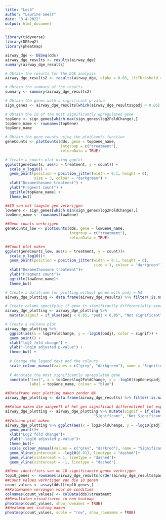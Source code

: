 ```yaml
---
title: "Les3"
author: "Laurine Seelt"
date: "3-4-2022"
output: html_document
---
```


```r
library(tidyverse)
library(DESeq2)
library(pheatmap)
```


```r
airway_dge <- DESeq(dds)
airway_dge_results <- results(airway_dge)
summary(airway_dge_results)
```


```r
# Obtain the results for the DGE analysis
airway_dge_results2 <- results(airway_dge, alpha = 0.05, lfcThreshold = 1)

# Obtain the summary of the results
summary <- summary(airway_dge_results2)
```


```r
# Obtain the genes with a significant p-value
sign_genes <- airway_dge_results[which(airway_dge_results$padj < 0.05),]

# Obtain the id of the most significantly upregulated gene
topGene <- sign_genes[which.max(sign_genes$log2FoldChange),]
topGene_name <- rownames(topGene)
topGene_name

# Obtain the gene counts using the plotCounts function
geneCounts <- plotCounts(dds, gene = topGene_name, 
                         intgroup = c("treatment"), 
                         returnData = TRUE)

# Create a counts plot using ggplot
ggplot(geneCounts, aes(x = treatment, y = count)) +
  scale_y_log10() + 
  geom_point(position = position_jitter(width = 0.1, height = 0), 
             size = 3, colour = "darkgreen") +
  xlab("Dexamethasone treatment") +
  ylab("Fragment count") + 
  ggtitle(topGene_name) +
  theme_bw()
```


```r
##ID van het laagste gen verkrijgen
lowGene <- sign_genes[which.min(sign_genes$log2FoldChange),]
lowGene_name <- rownames(lowGene)

##Gene counts verkrijgen
geneCounts_low <- plotCounts(dds, gene = lowGene_name,
                             intgroup = c("treatment"),
                             returnData = TRUE)

##Count plot maken
ggplot(geneCounts_low, aes(x = treatment, y = count))+
  scale_y_log10()+
  geom_point(position = position_jitter(width = 0.1, height = 0),
                                        size = 3, colour = "darkgreen")+
  xlab("Dexamethansone treatment")+
  ylab("Fragment count")+
  ggtitle(lowGene_name)+
  theme_bw()
```


```r
# Create a dataframe for plotting without genes with padj = NA
airway_dge_plotting <- data.frame(airway_dge_results) %>% filter(!is.na(padj))

# Create column specifying if gene is significantly differentially expressed
airway_dge_plotting <- airway_dge_plotting %>% 
  mutate(signif = if_else(padj < 0.05, "padj < 0.05", "Not significant"))

# Create a volcano plot
airway_dge_plotting %>% 
  ggplot(aes(x = log2FoldChange, y = -log10(padj), color = signif)) +
  geom_point() + 
  xlab("log2 fold change") +
  ylab("-log10 adjusted p-value") + 
  theme_bw() +
  
  # Change the legend text and the colours
  scale_colour_manual(values = c("grey", "darkgreen"), name = "Significance") +
  
  # Annotate the most significantly upregulated gene
  annotate("text", x = topGene$log2FoldChange, y = -log10(topGene$padj)*0.8, 
           label = topGene_name, colour = "blue")
```


```r
##Dataframe voor plotting maken zonder NA
airway_dge_plotting <- data.frame(airway_dge_results) %>% filter(!is.na(padj))

##Kolom maken die aangeeft of het gen significant differentiëel tot expressie komt
airway_dge_plotting <- airway_dge_plotting %>% mutate(signif = if_else(padj < 0.01 & abs(log2FoldChange) > 1,
                                        "Significant", "Not Significant"))
##Volcano plot maken
airway_dge_plotting %>% ggplot(aes(x = log2FoldChange, y = -log10(padj), color = signif))+
  geom_point()+
  xlab("Log2 fold change")+
  ylab("-log10 adjusted p-value")+
  theme_bw()+
  scale_colour_manual(values = c("grey", "darkred"), name = "Significance")+
  geom_hline(yintercept = -log10(0.01), linetype = "dashed")+
  geom_vline(xintercept = 1, linetype = "dashed")+
  geom_vline(xintercept = -1, linetype = "dashed")
```


```r
##Gene identifiers van de 10 significanste genen verkrijgen
top10_genes <- rownames(airway_dge_results[order(airway_dge_results$padj)[1:10],])
##Count values verkrijgen van die 10 genen
count_values <- assay(dds)[top10_genes,]
##Kolomnamen vervangen voor de condities
colnames(count_values) <- colData(dds)$treatment
##Resultaten visualiseren in een heatmap
pheatmap(count_values, show_rownames = TRUE)
##Heatmap met scaling maken
pheatmap(count_values, scale = "row", show_rownames = TRUE)
```

